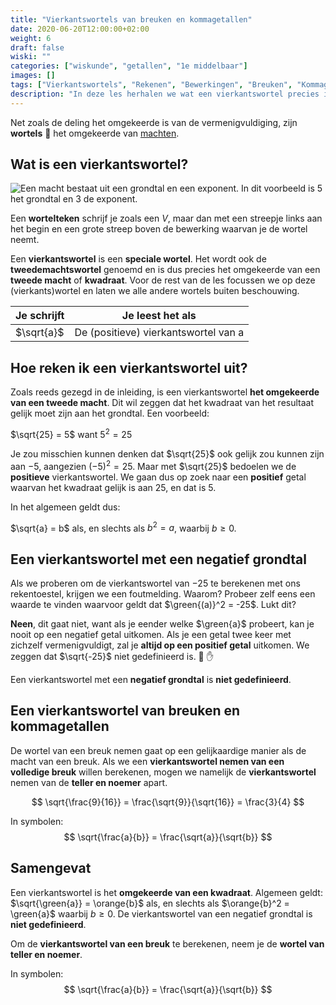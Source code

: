 ```yaml
---
title: "Vierkantswortels van breuken en kommagetallen"
date: 2020-06-20T12:00:00+02:00
weight: 6
draft: false
wiski: ""
categories: ["wiskunde", "getallen", "1e middelbaar"]
images: []
tags: ["Vierkantswortels", "Rekenen", "Bewerkingen", "Breuken", "Kommagetallen", "Rationale getallen"]
description: "In deze les herhalen we wat een vierkantswortel precies is en leren we de vierkantswortel te nemen van breuken en kommagetallen."
---
```

Net zoals de deling het omgekeerde is van de vermenigvuldiging, zijn **wortels** 🥕 het omgekeerde van [machten](./machten). 

## Wat is een vierkantswortel?

![Een macht bestaat uit een grondtal en een exponent. In dit voorbeeld is 5 het grondtal en 3 de exponent.](img/vierkantswortel_terminologie.png)


Een **wortelteken** schrijf je zoals een *V*, maar dan met een streepje links aan het begin en een grote streep boven de bewerking waarvan
je de wortel neemt.

Een **vierkantswortel** is een **speciale wortel**. Het wordt ook de **tweedemachtswortel** genoemd en is dus precies het omgekeerde van een **tweede macht** of **kwadraat**. Voor de rest van de les focussen we op deze (vierkants)wortel en laten we alle andere wortels <Mute text="zoals derdemachtswortels of achtstemachtswortels"/> buiten beschouwing.

| Je schrijft  | Je leest het als                     |
|--------------|--------------------------------------|
| $\sqrt{a}$   | De (positieve) vierkantswortel van a |

## Hoe reken ik een vierkantswortel uit?
Zoals reeds gezegd in de inleiding, is een vierkantswortel **het omgekeerde van een tweede macht**.
Dit wil zeggen dat het kwadraat <Mute text="(de tweede macht)"/> van het resultaat gelijk moet zijn aan het grondtal. Een voorbeeld:

$\sqrt{25} = 5$ want $5^2 = 25$

Je zou misschien kunnen denken dat $\sqrt{25}$ ook gelijk zou kunnen zijn aan $-5$, aangezien $(-5)^2 = 25$. Maar met $\sqrt{25}$ bedoelen we de **positieve** vierkantswortel. We gaan dus op zoek naar een **positief** getal waarvan het kwadraat gelijk is aan $25$, en dat is $5$.

In het algemeen geldt dus:

$\sqrt{a} = b$ als, en slechts als $b^2 =  a$, waarbij $b \geq 0$.

## Een vierkantswortel met een negatief grondtal
Als we proberen om de vierkantswortel van $-25$ te berekenen met ons rekentoestel, krijgen we een foutmelding. Waarom?
Probeer zelf eens een waarde te vinden waarvoor geldt dat $\green{(a)}^2 = -25$. Lukt dit?

**Neen**, dit gaat niet, want als je eender welke $\green{a}$ probeert, kan je nooit op een negatief getal uitkomen. Als je
een getal twee keer met zichzelf vermenigvuldigt, zal je **altijd op een positief getal** uitkomen. We zeggen dat $\sqrt{-25}$ niet
gedefinieerd is. 🛑 ✋

<Attention title="Negatieve grondtallen bij vierkantswortels">

Een vierkantswortel met een **negatief grondtal** is **niet gedefinieerd**.

</Attention>

## Een vierkantswortel van breuken en kommagetallen
De wortel van een breuk nemen gaat op een gelijkaardige manier als de macht van een breuk. Als we een **vierkantswortel nemen van een volledige breuk** willen berekenen, mogen we namelijk de **vierkantswortel** nemen van de **teller en noemer** apart.

$$
\sqrt{\frac{9}{16}} = \frac{\sqrt{9}}{\sqrt{16}} = \frac{3}{4}
$$

In symbolen:
$$
\sqrt{\frac{a}{b}} = \frac{\sqrt{a}}{\sqrt{b}}
$$

## Samengevat
<Attention title="De positieve vierkantswortel">

Een vierkantswortel is het **omgekeerde van een kwadraat**. Algemeen geldt:
$\sqrt{\green{a}} = \orange{b}$ als, en slechts als $\orange{b}^2 = \green{a}$ waarbij $b \geq 0$. De vierkantswortel
van een negatief grondtal is **niet gedefinieerd**.
</Attention>

<Attention title="Vierkantswortel van een breuk of kommagetal">

Om de **vierkantswortel van een breuk** te berekenen, neem je de **wortel van teller en noemer**.

In symbolen:
$$
\sqrt{\frac{a}{b}} = \frac{\sqrt{a}}{\sqrt{b}}
$$
</Attention>